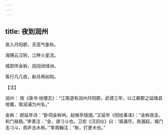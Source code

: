```yaml
---
---
---
```

title: 夜到润州
---




夜入丹阳郡，天高气象秋。

海隅云汉转，江畔火星流。

城郭传金柝，闾阎闭绿洲。

客行凡几夜，新月再如钩。

【注】

润州： 按《唐书·地理志》：“江南道有润州丹阳郡。武德三年，以江都郡之延陵县地置，取润浦为州名。”

金柝： 颜延年诗：“卧伺金柝响，起候亭燧烟。”又延年《阳给事诔》：“金柝夜击，和门昼扃。”李善注：“金，谓刁斗也。卫宏《汉旧仪》曰：‘昼漏尽，夜漏起，城门击刁斗，周庐击木柝。’”李周翰注：“柝，打更木也。”
